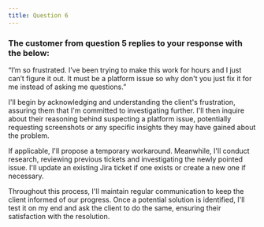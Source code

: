 ```yaml
---
title: Question 6
---
```

### The customer from question 5 replies to your response with the below:
“I’m so frustrated. I’ve been trying to make this work for hours and I just can’t figure it out. It must be a platform issue so why don't you just fix it for me instead of asking me questions.”


I'll begin by acknowledging and understanding the client's frustration, assuring them that I'm committed to investigating further. I'll then inquire about their reasoning behind suspecting a platform issue, potentially requesting screenshots or any specific insights they may have gained about the problem.


If applicable, I'll propose a temporary workaround. Meanwhile, I'll conduct research, reviewing previous tickets and investigating the newly pointed issue. I'll update an existing Jira ticket if one exists or create a new one if necessary.


Throughout this process, I'll maintain regular communication to keep the client informed of our progress. Once a potential solution is identified, I'll test it on my end and ask the client to do the same, ensuring their satisfaction with the resolution.
